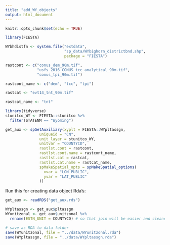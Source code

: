 ```yaml
---
title: "add_WY_objects"
output: html_document
---
```


```r
knitr::opts_chunk$set(echo = TRUE)
```

```r
library(FIESTA)
```

```r
WYbhdistfn <- system.file("extdata",
                          "sp_data/WYbighorn_districtbnd.shp",
                          package = "FIESTA")

rastcont <- c("conus_dem_90m.tif",
              "usfs_2016_CONUS_tcc_analytical_90m.tif",
              "conus_tpi_90m.tif")

rastcont_name <- c("dem", "tcc", "tpi")

rastcat <- "evt14_tnt_90m.tif"

rastcat_name <- "tnt"

library(tidyverse)
stunitco_WY <- FIESTA::stunitco %>%
  filter(STATENM == "Wyoming")

get_aux <- spGetAuxiliary(xyplt = FIESTA::WYpltassgn,
               uniqueid = "CN",
               unit_layer = stunitco_WY,
               unitvar = "COUNTYCD",
               rastlst.cont = rastcont,
               rastlst.cont.name = rastcont_name,
               rastlst.cat = rastcat,
               rastlst.cat.name = rastcat_name,
               spMakeSpatial_opts = spMakeSpatial_options(
                 xvar = "LON_PUBLIC",
                 yvar = "LAT_PUBLIC"
               ))
```

Run this for creating data object Rda's: 

```r
get_aux <- readRDS("get_aux.rds")

WYpltassgn <- get_aux$pltassgn
WYunitzonal <- get_aux$unitzonal %>%
  rename(ESTN_UNIT = COUNTYCD) # so that join will be easier and cleaner for examples

# save as RDA to data folder
save(WYunitzonal, file = "../data/WYunitzonal.rda")
save(WYpltassgn, file = "../data/WYpltassgn.rda")
```


